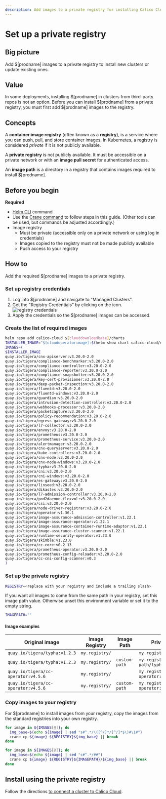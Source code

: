 ```yaml
---
description: Add images to a private registry for installing Calico Cloud on a cluster.
---
```


# Set up a private registry


## Big picture

Add $[prodname] images to a private registry to install new clusters or update existing ones.

## Value

In some deployments, installing $[prodname] in clusters from third-party repos is not an option. Before you can install $[prodname] from a private registry, you must first add $[prodname] images to the registry.

## Concepts

A **container image registry** (often known as a **registry**), is a service where you can push, pull, and store container images. In Kubernetes, a registry is considered _private_ if it is not publicly available.

A **private registry** is not publicly available. It must be accessible on a private network or with an **image pull secret** for authenticated access.

An **image path** is a directory in a registry that contains images required to install $[prodname].

## Before you begin

**Required**

- [Helm CLI](https://helm.sh/docs/intro/install/) command
- Use the [Crane command](https://github.com/google/go-containerregistry/blob/main/cmd/crane/README.md) to follow steps in this guide. (Other tools can be used, but commands be adjusted accordingly.)
- Image registry
  - Must be private (accessible only on a private network or using log in credentials)
  - Images copied to the registry must not be made publicly  available
  - Push access to your registry

## How to

Add the required $[prodname] images to a private registry.

### Set up registry credentials

1. Log into $[prodname] and navigate to "Managed Clusters".
1. Get the "Registry Credentials" by clicking on the icon. ![registry credentials](/img/calico-cloud/private-registry-icon.png)
1. Apply the credentials so the $[prodname] images can be accessed.

### Create the list of required images

```bash
helm repo add calico-cloud $[clouddownloadbase]/charts
INSTALLER_IMAGE="$[cloudoperatorimage]:$(helm show chart calico-cloud/calico-cloud | grep version: | sed -e 's/version: *//' -e 's/+/-g/')"
IMAGES=(
$INSTALLER_IMAGE
quay.io/tigera/cnx-apiserver:v3.20.0-2.0
quay.io/tigera/compliance-benchmarker:v3.20.0-2.0
quay.io/tigera/compliance-controller:v3.20.0-2.0
quay.io/tigera/compliance-reporter:v3.20.0-2.0
quay.io/tigera/compliance-snapshotter:v3.20.0-2.0
quay.io/tigera/key-cert-provisioner:v3.20.0-2.0
quay.io/tigera/deep-packet-inspection:v3.20.0-2.0
quay.io/tigera/fluentd:v3.20.0-2.0
quay.io/tigera/fluentd-windows:v3.20.0-2.0
quay.io/tigera/guardian:v3.20.0-2.0
quay.io/tigera/intrusion-detection-controller:v3.20.0-2.0
quay.io/tigera/webhooks-processor:v3.20.0-2.0
quay.io/tigera/packetcapture:v3.20.0-2.0
quay.io/tigera/policy-recommendation:v3.20.0-2.0
quay.io/tigera/egress-gateway:v3.20.0-2.0
quay.io/tigera/l7-collector:v3.20.0-2.0
quay.io/tigera/envoy:v3.20.0-2.0
quay.io/tigera/prometheus:v3.20.0-2.0
quay.io/tigera/prometheus-service:v3.20.0-2.0
quay.io/tigera/alertmanager:v3.20.0-2.0
quay.io/tigera/cnx-queryserver:v3.20.0-2.0
quay.io/tigera/kube-controllers:v3.20.0-2.0
quay.io/tigera/cnx-node:v3.20.0-2.0
quay.io/tigera/cnx-node-windows:v3.20.0-2.0
quay.io/tigera/typha:v3.20.0-2.0
quay.io/tigera/cni:v3.20.0-2.0
quay.io/tigera/cni-windows:v3.20.0-2.0
quay.io/tigera/es-gateway:v3.20.0-2.0
quay.io/tigera/linseed:v3.20.0-2.0
quay.io/tigera/dikastes:v3.20.0-2.0
quay.io/tigera/l7-admission-controller:v3.20.0-2.0
quay.io/tigera/pod2daemon-flexvol:v3.20.0-2.0
quay.io/tigera/csi:v3.20.0-2.0
quay.io/tigera/node-driver-registrar:v3.20.0-2.0
quay.io/tigera/operator:v1.36.1
quay.io/tigera/image-assurance-admission-controller:v1.22.1
quay.io/tigera/image-assurance-operator:v1.22.1
quay.io/tigera/image-assurance-container-runtime-adaptor:v1.22.1
quay.io/tigera/image-assurance-cluster-scanner:v1.22.1
quay.io/tigera/runtime-security-operator:v1.23.0
quay.io/tigera/skimble:v1.23.0
quay.io/tigera/cc-core:v0.2.13
quay.io/tigera/prometheus-operator:v3.20.0-2.0
quay.io/tigera/prometheus-config-reloader:v3.20.0-2.0
quay.io/tigera/cc-cni-config-scanner:v0.3
)
```

### Set up the private registry

```bash
REGISTRY=<replace with your registry and include a trailing slash>
```

If you want all images to come from the same path in your registry, set this image path value. Otherwise unset this environment variable or set it to the empty string.

```bash
IMAGEPATH=""
```

#### Image examples

| Original image                                                            | Image Registry | Image Path    | Private registry image                               |
| ------------------------------------------------------------------------- | -------------- | ------------- | ---------------------------------------------------- |
| `quay.io/tigera/typha:v1.2.3`                                             | `my.registry/` |               | `my.registry/tigera/typha:v1.2.3`                    |
| `quay.io/tigera/typha:v1.2.3`                                             | `my.registry/` | `custom-path` | `my.registry/custom-path/typha:v1.2.3`               |
| `quay.io/tigera/cc-operator:v4.5.6`                                       | `my.registry/` |               | `my.registry/tigera/cc-operator:v4.5.6`              |
| `quay.io/tigera/cc-operator:v4.5.6`                                       | `my.registry/` | `custom-path` | `my.registry/custom-path/cc-operator:v4.5.6`         |

### Copy images to your registry

For $[prodname] to install images from your registry, copy the images from the standard registries into your own registry.

<Tabs>
<TabItem label="Registry only" value="Registry only-0">

```bash
for image in ${IMAGES[@]}; do
  img_base=$(echo ${image} | sed "s#^.*/\([^/]*/[^/]*$\)#\1#")
  crane cp ${image} ${REGISTRY}${img_base} || break
done
```

</TabItem>
<TabItem label="Registry and ImagePath" value="Registry and ImagePath-1">

```bash
for image in ${IMAGES[@]}; do
  img_base=$(echo ${image} | sed "s#^.*/##")
  crane cp ${image} ${REGISTRY}${IMAGEPATH}/${img_base} || break
done
```

</TabItem>
</Tabs>

## Install using the private registry

Follow the directions [to connect a cluster to Calico Cloud](install-cluster.mdx).
